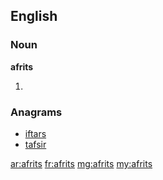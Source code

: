 ==English==

===Noun===
'''afrits'''

# {{plural of|afrit}}

===Anagrams===
* [[iftars#English|iftars]]
* [[tafsir#English|tafsir]]

[[ar:afrits]]
[[fr:afrits]]
[[mg:afrits]]
[[my:afrits]]